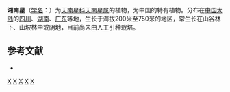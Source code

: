 {{Speciesbox 
| taxon = Arisaema hunanense
| authority = Hand.-Mazt.
}}

'''湘南星'''（[[学名|学名]]：{{lang|la|''Arisaema hunanense''}}）为[[天南星科|天南星科]][[天南星属|天南星属]]的植物，为中国的特有植物。分布在[[中国大陆|中国大陆]]的[[四川|四川]]、[[湖南|湖南]]、[[广东|广东]]等地，生长于海拔200米至750米的地区，常生长在山谷林下、山坡林中或阴地，目前尚未由人工引种栽培。

== 参考文献 ==
<div class="references-small">
* {{cite web| url =http://www.bioinfo.cn/db05/KmzwSpecies.php?action=view&id=865| title =湘南星| work =《中国高等植物数据库全库》| publisher =中国科学院微生物研究所| author =昆明植物研究所| accessdate =2009-02-21| archive-date =2018-06-28| archive-url =https://web.archive.org/web/20180628204035/http://www.bioinfo.cn/db05/KmzwSpecies.php?action=view| dead-url =yes}}
</div>
{{Taxonbar|from=Q4069226}}

{{DEFAULTSORT:Arisaema hunanense}}
[[Category:天南星属|X]]
[[Category:中國特有植物|X]]
[[Category:四川植物|X]]
[[Category:湖南植物|X]]
[[Category:广东植物|X]]